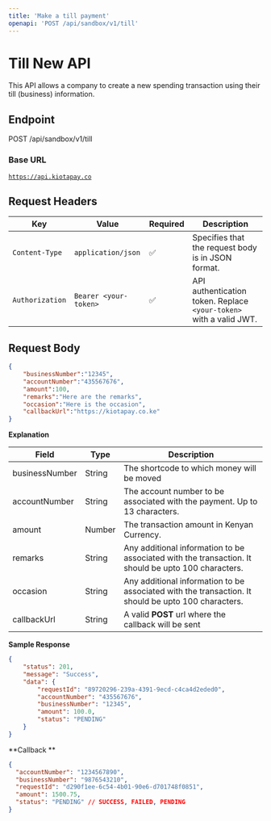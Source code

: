 ```yaml
---
title: 'Make a till payment'
openapi: 'POST /api/sandbox/v1/till'
---
```


# Till New API

This API allows a company to create a new spending transaction using their till (business) information.

## Endpoint

POST /api/sandbox/v1/till

### Base URL

[`https://api.kiotapay.co`](https://api.kiotapay.co)


## **Request Headers**

| Key             | Value                 | Required | Description                                                        |
| --------------- | --------------------- | -------- | ------------------------------------------------------------------ |
| `Content-Type`  | `application/json`    | ✅        | Specifies that the request body is in JSON format.                 |
| `Authorization` | `Bearer <your-token>` | ✅        | API authentication token. Replace `<your-token>` with a valid JWT. |

## Request Body

```json
{
    "businessNumber":"12345",
    "accountNumber":"435567676",
    "amount":100,
    "remarks":"Here are the remarks",
    "occasion":"Here is the occasion",
    "callbackUrl":"https://kiotapay.co.ke"
}
```

**Explanation**

| Field          | Type   | Description                                                                                         |
| -------------- | ------ | --------------------------------------------------------------------------------------------------- |
| businessNumber | String | The shortcode to which money will be moved                                                          |
| accountNumber  | String | &#xA;The account number to be associated with the payment. Up to 13 characters.                     |
| amount         | Number | The transaction amount in Kenyan Currency.                                                          |
| remarks        | String | Any additional information to be associated with the transaction. It should be upto 100 characters. |
| occasion       | String | Any additional information to be associated with the transaction. It should be upto 100 characters. |
| callbackUrl    | String | A valid **POST**  url where the callback will be sent                                               |

**Sample Response**

```json
{
    "status": 201,
    "message": "Success",
    "data": {
        "requestId": "89720296-239a-4391-9ecd-c4ca4d2eded0",
        "accountNumber": "435567676",
        "businessNumber": "12345",
        "amount": 100.0,
        "status": "PENDING"
    }
}
```

**Callback **

```json
{
  "accountNumber": "1234567890",
  "businessNumber": "9876543210",
  "requestId": "d290f1ee-6c54-4b01-90e6-d701748f0851",
  "amount": 1500.75,
  "status": "PENDING" // SUCCESS, FAILED, PENDING
}

```